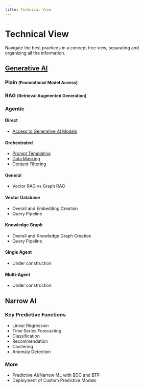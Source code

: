 ```yaml
---
title: Technical View
---
```



# Technical View

Navigate the best practices in a concept tree view, separating and organizing all the information.

<h2>
  <a href={useBaseUrl("/docs/category/generative-ai/")}>Generative AI</a>
</h2>

<div class="container">
  <div class="row">
    <div class="col col--4">
      <h3>
        Plain <small>(Foundational Model Access)</small>
      </h3>
    </div>
    <div class="col col--4">
      <h3>
        RAG <small>(Retrieval Augmented Generation)</small>
      </h3>
    </div>
    <div class="col col--4">
      <h3>Agentic</h3>
    </div>
  </div>
  <div class="row">
    <div class="col col--4">
      <h4>Direct</h4>
      <ul className="button-list">
        <li className="list-button-item">
          <a href={useBaseUrl("/docs/technical-view/generative-ai/access-to-generative-ai-models")}>
            <i className="sap-icon sap-icon--document"></i>
            <span>Access to Generative AI Models</span>
          </a>
        </li>
      </ul>
      <h4>Orchestrated</h4>
      <ul className="button-list">
        <li className="list-button-item">
          <a href={useBaseUrl("/docs/technical-view/generative-ai/prompt-templating")}>
            <i className="sap-icon sap-icon--document"></i>
            <span>Prompt Templating</span>
          </a>
        </li>
        <li className="list-button-item">
          <a href={useBaseUrl("/docs/technical-view/generative-ai/data-masking")}>
            <i className="sap-icon sap-icon--document"></i>
            <span>Data Masking</span>
          </a>
        </li>
        <li className="list-button-item">
          <a href={useBaseUrl("/docs/technical-view/generative-ai/content-filtering")}>
            <i className="sap-icon sap-icon--document"></i>
            <span>Content Filtering</span>
          </a>
        </li>
      </ul>
    </div>
    <div class="col col--4">
      <h4>General</h4>
      <ul className="button-list">
        <li className="list-button-item">Vector RAG vs Graph RAG</li>
      </ul>
      <h4>Vector Database</h4>
      <ul className="button-list">
        <li className="list-button-item">Overall and Embedding Creation</li>
        <li className="list-button-item">Query Pipeline</li>
      </ul>
      <h4>Knowledge Graph</h4>
      <ul className="button-list">
        <li className="list-button-item">Overall and Knowledge Graph Creation</li>
        <li className="list-button-item">Query Pipeline</li>
      </ul>
    </div>
    <div class="col col--4">
      <h4>Single Agent</h4>
      <ul className="button-list">
        <li className="list-button-item">Under construction</li>
      </ul>
      <h4>Multi-Agent</h4>
      <ul className="button-list">
        <li className="list-button-item">Under construction</li>
      </ul>
    </div>

  </div>
</div>

<h2>Narrow AI</h2>

<div class="container">
  <div class="row">
    <div class="col col--12">
      <h3>Key Predictive Functions</h3>
    </div>
  </div>
  <div class="row">
    <div class="col col--12">
      <ul className="button-list">
        <li className="list-button-item">Linear Regression</li>
        <li className="list-button-item">Time Series Forecasting</li>
        <li className="list-button-item">Classification</li>
        <li className="list-button-item">Recommendation</li>
        <li className="list-button-item">Clustering</li>
        <li className="list-button-item">Anomaly Detection</li>
      </ul>
    </div>
  </div>
</div>

<div class="container">
  <div class="row">
    <div class="col col--12">
      <h3>More</h3>
    </div>
  </div>
  <div class="row">
    <div class="col col--12">
      <ul className="button-list">
        <li className="list-button-item">Predictive AI/Narrow ML with BDC and BTP</li>
        <li className="list-button-item">Deployment of Custom Predictive Models </li>
      </ul>
    </div>
  </div>
</div>
